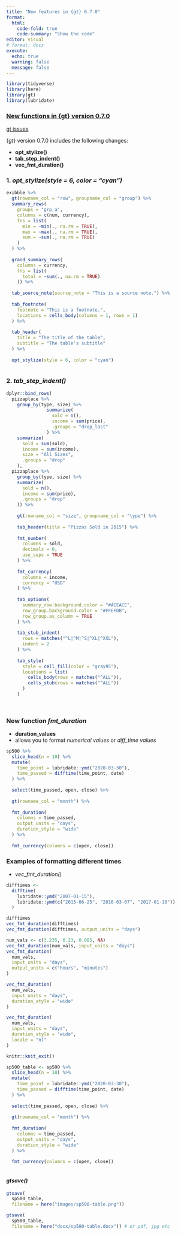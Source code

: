 ```yaml
---
title: "New features in {gt} 0.7.0"
format:
  html:
    code-fold: true
    code-summary: "Show the code"
editor: visual
# format: docx
execute: 
  echo: true
  warning: false
  message: false
---
```


```r
library(tidyverse)
library(here)
library(gt)
library(lubridate)
```

### [New functions in {gt} version 0.7.0](https://www.youtube.com/watch?v=QbcAX3ayyzk)

[gt issues](https://github.com/rstudio/gt/issues)  

{*gt*} version 0.7.0 includes the following changes:  

* **opt_stylize()**  
* **tab_step_indent()**  
* **vec_fmt_duration()**


### 1. *opt_stylize(style = 6, color = "cyan")*  

```r
exibble %>% 
  gt(rowname_col = "row", groupname_col = "group") %>% 
  summary_rows(
    groups = "grp_a",
    columns = c(num, currency),
    fns = list(
      min = ~min(., na.rm = TRUE),
      max = ~max(., na.rm = TRUE),
      sum = ~sum(., na.rm = TRUE)
    )
  ) %>% 
  
  grand_summary_rows(
    columns = currency,
    fns = list(
      total = ~sum(., na.rm = TRUE)
    )) %>% 
  
  tab_source_note(source_note = "This is a source note.") %>% 
  
  tab_footnote(
    footnote = "This is a footnote.",
    locations = cells_body(columns = 1, rows = 1)
  ) %>% 
  
  tab_header(
    title = "The title of the table",
    subtitle = "The table's subtitle"
  ) %>% 
  
  opt_stylize(style = 6, color = "cyan")
  
```


### 2. *tab_step_indent()* 

```r

dplyr::bind_rows(
  pizzaplace %>% 
    group_by(type, size) %>% 
               summarize(
                 sold = n(), 
                 income = sum(price),
                 .groups = "drop_last"
               ) %>% 
    summarize(
      sold = sum(sold),
      income = sum(income),
      size = "All Sizes",
      .groups = "drop"
    ),
  pizzaplace %>% 
    group_by(type, size) %>% 
    summarize(
      sold = n(),
      income = sum(price), 
      .groups = "drop"
    )) %>% 
    
    gt(rowname_col = "size", groupname_col = "type") %>% 
    
    tab_header(title = "Pizzas Sold in 2015") %>% 
    
    fmt_number(
      columns = sold,
      decimals = 0,
      use_seps = TRUE
    ) %>% 
    
    fmt_currency(
      columns = income, 
      currency = "USD"
    ) %>% 
    
    tab_options(
      summary_row.background.color = "#ACEACE",
      row_group.background.color = "#FFEFDB", 
      row_group.as_column = TRUE
    ) %>% 
    
    tab_stub_indent(
      rows = matches("^L|^M|^S|^XL|^XXL"),
      indent = 2
    ) %>% 
  
    tab_style(
      style = cell_fill(color = "gray95"),
      locations = list(
        cells_body(rows = matches("^ALL")),
        cells_stub(rows = matches("^ALL"))
      )
    )
  
   
```

### New function *fmt_duration*  

* **duration_values** 
* allows you to format *numerical values* or *diff_time values* 

```r
sp500 %>% 
  slice_head(n = 10) %>% 
  mutate(
    time_point = lubridate::ymd("2020-03-30"),
    time_passed = difftime(time_point, date)
  ) %>% 
  
  select(time_passed, open, close) %>% 
  
  gt(rowname_col = "month") %>% 
  
  fmt_duration(
    columns = time_passed,
    output_units = "days",
    duration_style = "wide"
  ) %>% 
  
  fmt_currency(columns = c(open, close))

```

### Examples of formatting different times  

* *vec_fmt_duration()*
```r

difftimes <- 
  difftime(
    lubridate::ymd("2007-01-15"),
    lubridate::ymd(c("2015-06-25", "2016-03-07", "2017-01-10"))
  )

difftimes
vec_fmt_duration(difftimes)
vec_fmt_duration(difftimes, output_units = "days")

num_vals <- c(3.235, 0.23, 0.005, NA)
vec_fmt_duration(num_vals, input_units = "days")
vec_fmt_duration(
  num_vals,
  input_units = "days",
  output_units = c("hours", "minutes")
)  

vec_fmt_duration(
  num_vals,
  input_units = "days",
  duration_style = "wide"
)

vec_fmt_duration(
  num_vals,
  input_units = "days",
  duration_style = "wide",
  locale = "nl"
)


```

```r
knitr::knit_exit()
```

```r
sp500_table <- sp500 %>% 
  slice_head(n = 10) %>% 
  mutate(
    time_point = lubridate::ymd("2020-03-30"),
    time_passed = difftime(time_point, date)
  ) %>% 
  
  select(time_passed, open, close) %>% 
  
  gt(rowname_col = "month") %>% 
  
  fmt_duration(
    columns = time_passed,
    output_units = "days",
    duration_style = "wide"
  ) %>% 
  
  fmt_currency(columns = c(open, close)) 



```


#### *gtsave()*  
```r
gtsave(
  sp500_table,
  filename = here("images/sp500-table.png"))

gtsave(
  sp500_table,
  filename = here("docx/sp500-table.docx")) # or pdf, jpg etc  
```

